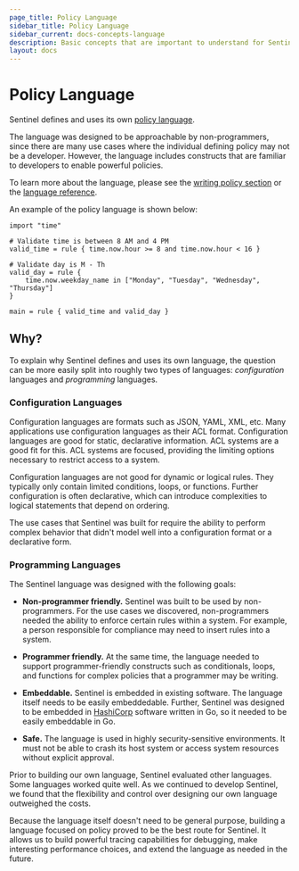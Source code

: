 ```yaml
---
page_title: Policy Language
sidebar_title: Policy Language
sidebar_current: docs-concepts-language
description: Basic concepts that are important to understand for Sentinel usage.
layout: docs
---
```


# Policy Language

Sentinel defines and uses its own [policy language](/sentinel/language).

The language was designed to be approachable by non-programmers, since
there are many use cases where the individual defining policy may not
be a developer. However, the language includes constructs that
are familiar to developers to enable powerful policies.

To learn more about the language, please see the
[writing policy section](/sentinel/writing)
or the [language reference](/sentinel/language).

An example of the policy language is shown below:

```sentinel
import "time"

# Validate time is between 8 AM and 4 PM
valid_time = rule { time.now.hour >= 8 and time.now.hour < 16 }

# Validate day is M - Th
valid_day = rule {
	time.now.weekday_name in ["Monday", "Tuesday", "Wednesday", "Thursday"]
}

main = rule { valid_time and valid_day }
```

## Why?

To explain why Sentinel defines and uses its own language, the question
can be more easily split into roughly two types of languages: _configuration_ languages
and _programming_ languages.

### Configuration Languages

Configuration languages are formats such as JSON, YAML, XML, etc. Many applications
use configuration languages as their ACL format. Configuration languages
are good for static, declarative information. ACL systems are a good fit
for this. ACL systems are focused, providing the limiting options necessary
to restrict access to a system.

Configuration languages are not good for dynamic or logical rules. They
typically only contain limited conditions, loops, or functions. Further
configuration is often declarative, which can introduce complexities to
logical statements that depend on ordering.

The use cases that Sentinel was built for require the ability to perform
complex behavior that didn't model well into a configuration format or a
declarative form.

### Programming Languages

The Sentinel language was designed with the following goals:

* **Non-programmer friendly.** Sentinel was built to be used by non-programmers.
  For the use cases we discovered, non-programmers needed the ability to
  enforce certain rules within a system. For example, a person responsible for
  compliance may need to insert rules into a system.

* **Programmer friendly.** At the same time, the language needed to support
  programmer-friendly constructs such as conditionals, loops, and functions
  for complex policies that a programmer may be writing.

* **Embeddable.** Sentinel is embedded in existing software. The language
  itself needs to be easily embeddedable. Further, Sentinel was designed
  to be embedded in [HashiCorp](https://www.hashicorp.com) software
  written in Go, so it needed to be easily embeddable in Go.

* **Safe.** The language is used in highly security-sensitive environments.
  It must not be able to crash its host system or access system resources
  without explicit approval.

Prior to building our own language, Sentinel evaluated other languages.
Some languages worked quite well. As we continued to develop Sentinel, we
found that the flexibility and control over designing our own language
outweighed the costs.

Because the language itself doesn't need to be general purpose, building
a language focused on policy proved to be the best route for Sentinel.
It allows us to build powerful tracing capabilities for debugging, make
interesting performance choices, and extend the language as needed in the
future.
